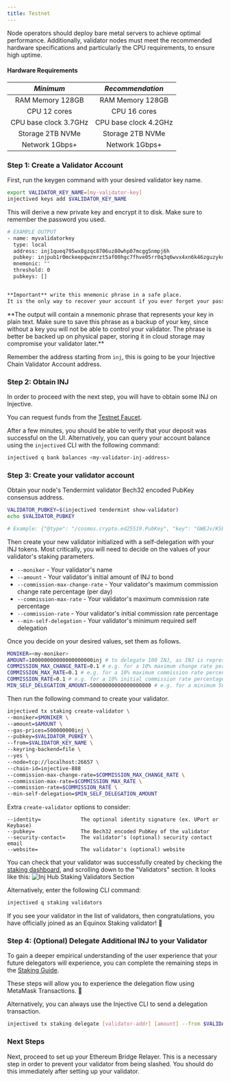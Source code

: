 ```yaml
---
title: Testnet
---
```


Node operators should deploy bare metal servers to achieve optimal performance. Additionally, validator nodes must meet the recommended hardware specifications and particularly the CPU requirements, to ensure high uptime.

#### Hardware Requirements

|           _Minimum_              |        _Recommendation_        |
| :--------------------------:     | :---------------------------:  |
|          RAM Memory 128GB        |          RAM Memory 128GB      |
|          CPU 12 cores            |          CPU 16 cores          |
|          CPU base clock 3.7GHz   |          CPU base clock 4.2GHz |
|          Storage 2TB NVMe        |          Storage 2TB NVMe      |
|          Network 1Gbps+          |          Network 1Gbps+        |

### Step 1: Create a Validator Account

First, run the keygen command with your desired validator key name.

```bash
export VALIDATOR_KEY_NAME=[my-validator-key]
injectived keys add $VALIDATOR_KEY_NAME
```

This will derive a new private key and encrypt it to disk. Make sure to remember the password you used.

```bash
# EXAMPLE OUTPUT
- name: myvalidatorkey
  type: local
  address: inj1queq795wx8gzqc8706uz80whp07mcgg5nmpj6h
  pubkey: injpub1r0mckeepqwzmrzt5af00hgc7fhve05rr0q3q6wvx4xn6k46zguzykdszg6cnu0zca4q
  mnemonic: ""
  threshold: 0
  pubkeys: []


**Important** write this mnemonic phrase in a safe place.
It is the only way to recover your account if you ever forget your password.
```

<Callout icon="warning" color="#07C1FF" iconType="regular">
**The output will contain a mnemonic phrase that represents your key in plain text. Make sure to save this phrase as a backup of your key, since without a key you will not be able to control your validator. The phrase is better be backed up on physical paper, storing it in cloud storage may compromise your validator later.**

Remember the address starting from `inj`, this is going to be your Injective Chain Validator Account address.
</Callout>

### Step 2: Obtain INJ

In order to proceed with the next step, you will have to obtain some INJ on Injective.

You can request funds from the [Testnet Faucet](https://faucet.injective.network/).

After a few minutes, you should be able to verify that your deposit was successful on the UI. Alternatively, you can query your account balance using the `injectived` CLI with the following command:

```bash
injectived q bank balances <my-validator-inj-address>
```

### Step 3: Create your validator account

Obtain your node's Tendermint validator Bech32 encoded PubKey consensus address.

```bash
VALIDATOR_PUBKEY=$(injectived tendermint show-validator)
echo $VALIDATOR_PUBKEY

# Example: {"@type": "/cosmos.crypto.ed25519.PubKey", "key": "GWEJv/KSFhUUcKBWuf9TTT3Ful+3xV/1lFhchyW1TZ8="}
```

Then create your new validator initialized with a self-delegation with your INJ tokens. Most critically, you will need to decide on the values of your validator's staking parameters.

* `--moniker` - Your validator's name
* `--amount` - Your validator's initial amount of INJ to bond
* `--commission-max-change-rate` - Your validator's maximum commission change rate percentage (per day)
* `--commission-max-rate` - Your validator's maximum commission rate percentage
* `--commission-rate` - Your validator's initial commission rate percentage
* `--min-self-delegation` - Your validator's minimum required self delegation

Once you decide on your desired values, set them as follows.

```bash
MONIKER=<my-moniker>
AMOUNT=100000000000000000000inj # to delegate 100 INJ, as INJ is represented with 18 decimals.
COMMISSION_MAX_CHANGE_RATE=0.1 # e.g. for a 10% maximum change rate percentage per day
COMMISSION_MAX_RATE=0.1 # e.g. for a 10% maximum commission rate percentage
COMMISSION_RATE=0.1 # e.g. for a 10% initial commission rate percentage
MIN_SELF_DELEGATION_AMOUNT=50000000000000000000 # e.g. for a minimum 50 INJ self delegation required on the validator
```

Then run the following command to create your validator.

```bash
injectived tx staking create-validator \
--moniker=$MONIKER \
--amount=$AMOUNT \
--gas-prices=500000000inj \
--pubkey=$VALIDATOR_PUBKEY \
--from=$VALIDATOR_KEY_NAME \
--keyring-backend=file \
--yes \
--node=tcp://localhost:26657 \
--chain-id=injective-888
--commission-max-change-rate=$COMMISSION_MAX_CHANGE_RATE \
--commission-max-rate=$COMMISSION_MAX_RATE \
--commission-rate=$COMMISSION_RATE \
--min-self-delegation=$MIN_SELF_DELEGATION_AMOUNT
```

Extra `create-validator` options to consider:

```
--identity=        		The optional identity signature (ex. UPort or Keybase)
--pubkey=          		The Bech32 encoded PubKey of the validator
--security-contact=		The validator's (optional) security contact email
--website=         		The validator's (optional) website
```

You can check that your validator was successfully created by checking the
[staking dashboard](https://injhub.com/stake/),
and scrolling down to the "Validators" section.
It looks like this:
![Inj Hub Staking Validators Section](../../.gitbook/assets/inj-hub-staking-validators-section.png)

Alternatively, enter the following CLI command:

```bash
injectived q staking validators
```

If you see your validator in the list of validators, then congratulations, you have officially joined as an Equinox Staking validator! 🎉

### Step 4: (Optional) Delegate Additional INJ to your Validator

To gain a deeper empirical understanding of the user experience that your future delegators will experience, you can complete the remaining steps in the [Staking Guide](https://medium.com/injective-labs/injective-hub-guide-9a14f09f6a7d).

These steps will allow you to experience the delegation flow using MetaMask Transactions. 🦊

Alternatively, you can always use the Injective CLI to send a delegation transaction.

```bash
injectived tx staking delegate [validator-addr] [amount] --from $VALIDATOR_KEY_NAME --chain-id=injective-888 --keyring-backend=file --yes --node=tcp://localhost:26657
```

### Next Steps

Next, proceed to set up your Ethereum Bridge Relayer. This is a necessary step in order to prevent your validator from being slashed. You should do this immediately after setting up your validator.
